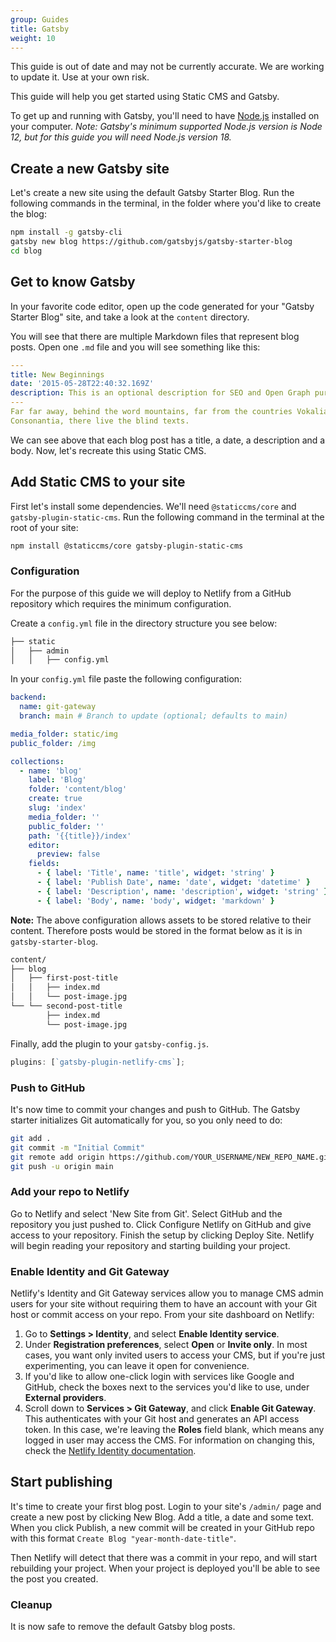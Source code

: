 ```yaml
---
group: Guides
title: Gatsby
weight: 10
---
```


<Alert severity="warning">This guide is out of date and may not be currently accurate. We are working to update it. Use at your own risk.</Alert>

This guide will help you get started using Static CMS and Gatsby.

To get up and running with Gatsby, you'll need to have [Node.js](https://nodejs.org/) installed on your computer. _Note: Gatsby's minimum supported Node.js version is Node 12, but for this guide you will need Node.js version 18._

## Create a new Gatsby site

Let's create a new site using the default Gatsby Starter Blog. Run the following commands in the terminal, in the folder where you'd like to create the blog:

```bash
npm install -g gatsby-cli
gatsby new blog https://github.com/gatsbyjs/gatsby-starter-blog
cd blog
```

## Get to know Gatsby

In your favorite code editor, open up the code generated for your "Gatsby Starter Blog" site, and take a look at the `content` directory.

You will see that there are multiple Markdown files that represent blog posts. Open one `.md` file and you will see something like this:

```yml
---
title: New Beginnings
date: '2015-05-28T22:40:32.169Z'
description: This is an optional description for SEO and Open Graph purposes, rather than the default generated excerpt.
---
Far far away, behind the word mountains, far from the countries Vokalia and
Consonantia, there live the blind texts.
```

We can see above that each blog post has a title, a date, a description and a body. Now, let's recreate this using Static CMS.

## Add Static CMS to your site

First let's install some dependencies. We'll need `@staticcms/core` and `gatsby-plugin-static-cms`. Run the following command in the terminal at the root of your site:

```bash
npm install @staticcms/core gatsby-plugin-static-cms
```

### Configuration

For the purpose of this guide we will deploy to Netlify from a GitHub repository which requires the minimum configuration.

Create a `config.yml` file in the directory structure you see below:

```bash
├── static
│   ├── admin
│   │   ├── config.yml
```

In your `config.yml` file paste the following configuration:

```yml
backend:
  name: git-gateway
  branch: main # Branch to update (optional; defaults to main)

media_folder: static/img
public_folder: /img

collections:
  - name: 'blog'
    label: 'Blog'
    folder: 'content/blog'
    create: true
    slug: 'index'
    media_folder: ''
    public_folder: ''
    path: '{{title}}/index'
    editor:
      preview: false
    fields:
      - { label: 'Title', name: 'title', widget: 'string' }
      - { label: 'Publish Date', name: 'date', widget: 'datetime' }
      - { label: 'Description', name: 'description', widget: 'string' }
      - { label: 'Body', name: 'body', widget: 'markdown' }
```

**Note:** The above configuration allows assets to be stored relative to their content. Therefore posts would be stored in the format below as it is in `gatsby-starter-blog`.

```bash
content/
├── blog
│   ├── first-post-title
│   │   ├── index.md
│   │   └── post-image.jpg
└── └── second-post-title
        ├── index.md
        └── post-image.jpg
```

Finally, add the plugin to your `gatsby-config.js`.

```javascript
plugins: [`gatsby-plugin-netlify-cms`];
```

### Push to GitHub

It's now time to commit your changes and push to GitHub. The Gatsby starter initializes Git automatically for you, so you only need to do:

```bash
git add .
git commit -m "Initial Commit"
git remote add origin https://github.com/YOUR_USERNAME/NEW_REPO_NAME.git
git push -u origin main
```

### Add your repo to Netlify

Go to Netlify and select 'New Site from Git'. Select GitHub and the repository you just pushed to. Click Configure Netlify on GitHub and give access to your repository. Finish the setup by clicking Deploy Site. Netlify will begin reading your repository and starting building your project.

### Enable Identity and Git Gateway

Netlify's Identity and Git Gateway services allow you to manage CMS admin users for your site without requiring them to have an account with your Git host or commit access on your repo. From your site dashboard on Netlify:

1. Go to **Settings > Identity**, and select **Enable Identity service**.
2. Under **Registration preferences**, select **Open** or **Invite only**. In most cases, you want only invited users to access your CMS, but if you're just experimenting, you can leave it open for convenience.
3. If you'd like to allow one-click login with services like Google and GitHub, check the boxes next to the services you'd like to use, under **External providers**.
4. Scroll down to **Services > Git Gateway**, and click **Enable Git Gateway**. This authenticates with your Git host and generates an API access token. In this case, we're leaving the **Roles** field blank, which means any logged in user may access the CMS. For information on changing this, check the [Netlify Identity documentation](https://www.netlify.com/docs/identity/).

## Start publishing

It's time to create your first blog post. Login to your site's `/admin/` page and create a new post by clicking New Blog. Add a title, a date and some text. When you click Publish, a new commit will be created in your GitHub repo with this format `Create Blog "year-month-date-title"`.

Then Netlify will detect that there was a commit in your repo, and will start rebuilding your project. When your project is deployed you'll be able to see the post you created.

### Cleanup

It is now safe to remove the default Gatsby blog posts.
